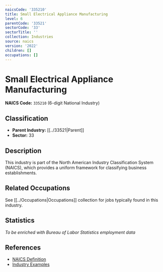 ```yaml
---
naicsCode: '335210'
title: Small Electrical Appliance Manufacturing
level: 6
parentCode: '33521'
sectorCode: '33'
sectorTitle: ''
collection: Industries
source: naics
version: '2022'
children: []
occupations: []
---
```

# Small Electrical Appliance Manufacturing

**NAICS Code:** `335210` (6-digit National Industry)

## Classification

- **Parent Industry:** [[../33521|Parent]]
- **Sector:** 33

## Description

This industry is part of the North American Industry Classification System (NAICS), which provides a uniform framework for classifying business establishments.

## Related Occupations

See [[../Occupations|Occupations]] collection for jobs typically found in this industry.

## Statistics

*To be enriched with Bureau of Labor Statistics employment data*

## References

- [NAICS Definition](https://www.census.gov/naics/)
- [Industry Examples](https://www.census.gov/naics/2022NAICS/)
